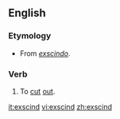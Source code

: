 ==English==

===Etymology===
* From {{etyl|la}} ''[[exscindo]]''.

===Verb===
{{en-verb}}

# {{medicine|surgery}} To [[cut]] [[out]].

[[it:exscind]]
[[vi:exscind]]
[[zh:exscind]]
